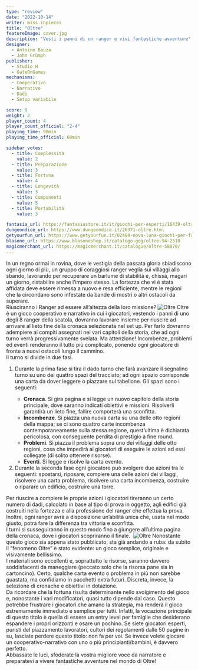 ```yaml
---
type: "review"
date: "2022-10-14"
writer: miss.inpieces
title: "Oltre"
featureImage: cover.jpg
description: "Vesti i panni di un ranger e vivi fantastiche avventure"
designer:
  - Antoine Bauza
  - John Grümph
publisher:
  - Studio H
  - GateOnGames
mechanisms:
  - Cooperativo
  - Narrativo
  - Dadi
  - Setup variabile

score: 9
weight: 2
player_count: 4
player_count_official: "2-4"
playing_time: 90min
playing_time_official: 60min

sidebar_votes:
  - title: Complessità
    value: 2
  - title: Preparazione
    value: 3
  - title: Fortuna
    value: 4
  - title: Longevità
    value: 3
  - title: Componenti
    value: 5
  - title: Portabilità
    value: 3

fantasia_url: https://fantasiastore.it/it/giochi-per-esperti/16439-oltre.html
dungeondice_url: https://www.dungeondice.it/26371-oltre.html
getyourfun_url: https://www.getyourfun.it/02484-nova-luna-giochi-per-famiglia.html
blasone_url: https://www.blasoneshop.it/catalogo-gog/oltre-94-2510
magicmerchant_url: https://magicmerchant.it/catalogue/oltre-58870/
---
```


<Setting>
  In un regno ormai in rovina, dove le vestigia della passata gloria sbiadiscono
  ogni giorno di più, un gruppo di coraggiosi ranger veglia sui villaggi allo
  sbando, lavorando per recuperare un barlume di stabilità e, chissà, magari un
  giorno, ristabilire anche l’impero stesso. La fortezza che vi è stata affidata
  deve essere rimessa a nuovo e resa efficiente, mentre le regioni che la
  circondano sono infestate da bande di mostri o altri ostacoli da superare.<br/>
  Riusciranno i Ranger ad essere all’altezza della loro missione?

</Setting>

<img src="./game1.jpg" alt="Oltre" />

<Rules>
  Oltre è un gioco cooperativo e narrativo in cui i giocatori, vestendo i panni di uno degli 8 ranger della scatola,
  dovranno lavorare insieme per riuscire ad arrivare al lieto fine della cronaca selezionata nel set up. Per farlo
  dovranno adempiere ai compiti assegnati nei vari capitoli della storia, che ad ogni turno verrà progressivamente
  svelata. Ma attenzione! Incombenze, problemi ed eventi renderanno il tutto più complicato, ponendo ogni giocatore di
  fronte a nuovi ostacoli lungo il cammino.
  <br />
  Il turno si divide in due fasi.
  <ol>
    <li>
      Durante la prima fase si tira il dado turno che farà avanzare il segnalino turno su uno dei quattro spazi del
      tracciato; ad ogni spazio corrisponde una carta da dover leggere o piazzare sul tabellone. Gli spazi sono i
      seguenti:&nbsp;
    </li>
    <ul>
      <li>
        <strong>Cronaca</strong>. Si gira pagina e si legge un nuovo capitolo della storia principale, dove saranno
        indicati obiettivi e missioni. Risolverli garantirà un lieto fine, fallire comporterà una sconfitta.
      </li>
      <li>
        <strong>Incombenze</strong>. Si piazza una nuova carta su una delle otto regioni della mappa; se ci sono quattro
        carte incombenza contemporaneamente sulla stessa regione, quest’ultima è dichiarata pericolosa, con conseguente
        perdita di prestigio a fine round.
      </li>
      <li>
        <strong>Problemi</strong>. Si piazza il problema sopra uno dei villaggi delle otto regioni, cosa che impedirà ai
        giocatori di eseguire le azioni ad essi collegate (di solito ottenere risorse).
      </li>
      <li>
        <strong>Eventi</strong>. Si legge e risolve la carta evento.
        <br />
      </li>
    </ul>
    <li>
      Durante la seconda fase ogni giocatore può svolgere due azioni tra le seguenti: spostarsi, riposare, compiere una
      delle azioni dei villaggi, risolvere una carta problema, risolvere una carta incombenza, costruire o riparare un
      edificio, costruire una torre.
      <br />
    </li>
  </ol>
  Per riuscire a compiere le proprie azioni i giocatori tireranno un certo numero di dadi, calcolato in base al tipo di
  prova in oggetto, agli edifici già costruiti nella fortezza e alla professione del ranger che effettua la prova.
  Inoltre, ogni ranger avrà a disposizione un’abilità unica che, usata nel modo giusto, potrà fare la differenza tra
  vittoria e sconfitta.
  <br />I turni si susseguiranno in questo modo fino a giungere all’ultima pagina della cronaca, dove i giocatori scopriranno
  il finale.&nbsp;
</Rules>

<img src="./game2.jpg" alt="Oltre" />

<Feedback>
  Nonostante questo gioco sia appena stato pubblicato, sta già andando a ruba: da subito il “fenomeno Oltre” è stato
  evidente: un gioco semplice, originale e visivamente bellissimo.&nbsp;
  <br />
  I materiali sono eccellenti e, soprattutto le risorse, saranno davvero soddisfacenti da maneggiare (peccato solo che
  la risorsa pane sia in cartoncino). Certo, qualche carta evento o problema in più non sarebbe guastata, ma confidiamo
  in pacchetti extra futuri. Discreta, invece, la selezione di cronache e obiettivi in dotazione.
  <br />
  Da ricordare che la fortuna risulta determinante nello svolgimento del gioco e, nonostante i vari modificatori, quasi
  tutto dipende dal caso. Questo potrebbe frustrare i giocatori che amano la strategia, ma renderà il gioco estremamente
  immediato e semplice per tutti. Infatti, la vocazione principale di questo titolo è quella di essere un entry level
  per famiglie che desiderano espandere i propri orizzonti e osare un pochino. Se siete giocatori esperti, puristi del
  piazzamento lavoratori, cultori dei regolamenti dalle 50 pagine in su, lasciate perdere questo titolo: non fa per voi.
  Se invece volete giocare un cooperativo-narrativo con uno o più principianti/bambini, è davvero perfetto.
  <br />
  Abbassate le luci, sfoderate la vostra migliore voce da narratore e preparatevi a vivere fantastiche avventure nel
  mondo di Oltre!
</Feedback>
